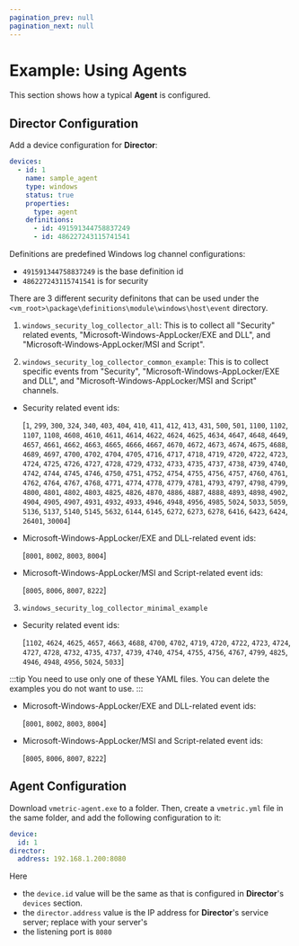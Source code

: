 ```yaml
---
pagination_prev: null
pagination_next: null
---
```


# Example: Using Agents

This section shows how a typical **Agent** is configured.

## Director Configuration

Add a device configuration for **Director**:

```yaml
devices:
  - id: 1
    name: sample_agent
    type: windows
    status: true
    properties:
      type: agent 
    definitions:
      - id: 491591344758837249
      - id: 486227243115741541
```

Definitions are predefined Windows log channel configurations:

- `491591344758837249` is the base definition id
- `486227243115741541` is for security

There are 3 different security definitons that can be used under the `<vm_root>\package\definitions\module\windows\host\event` directory.

1. `windows_security_log_collector_all`: This is to collect all "Security" related events, "Microsoft-Windows-AppLocker/EXE and DLL", and "Microsoft-Windows-AppLocker/MSI and Script".

2. `windows_security_log_collector_common_example`: This is to collect specific events from "Security", "Microsoft-Windows-AppLocker/EXE and DLL", and "Microsoft-Windows-AppLocker/MSI and Script" channels.

- Security related event ids:

    [`1`, `299`, `300`, `324`, `340`, `403`, `404`, `410`, `411`, `412`, `413`, `431`, `500`, `501`, `1100`, `1102`, `1107`, `1108`, `4608`, `4610`, `4611`, `4614`, `4622`, `4624`, `4625`, `4634`, `4647`, `4648`, `4649`, `4657`, `4661`, `4662`, `4663`, `4665`, `4666`, `4667`, `4670`, `4672`, `4673`, `4674`, `4675`, `4688`, `4689`, `4697`, `4700`, `4702`, `4704`, `4705`, `4716`, `4717`, `4718`, `4719`, `4720`, `4722`, `4723`, `4724`, `4725`, `4726`, `4727`, `4728`, `4729`, `4732`, `4733`, `4735`, `4737`, `4738`, `4739`, `4740`, `4742`, `4744`, `4745`, `4746`, `4750`, `4751`, `4752`, `4754`, `4755`, `4756`, `4757`, `4760`, `4761`, `4762`, `4764`, `4767`, `4768`, `4771`, `4774`, `4778`, `4779`, `4781`, `4793`, `4797`, `4798`, `4799`, `4800`, `4801`, `4802`, `4803`, `4825`, `4826`, `4870`, `4886`, `4887`, `4888`, `4893`, `4898`, `4902`, `4904`, `4905`, `4907`, `4931`, `4932`, `4933`, `4946`, `4948`, `4956`, `4985`, `5024`, `5033`, `5059`, `5136`, `5137`, `5140`, `5145`, `5632`, `6144`, `6145`, `6272`, `6273`, `6278`, `6416`, `6423`, `6424`, `26401`, `30004`]

- Microsoft-Windows-AppLocker/EXE and DLL-related event ids:
  
    [`8001`, `8002`, `8003`, `8004`]

- Microsoft-Windows-AppLocker/MSI and Script-related event ids:

    [`8005`, `8006`, `8007`, `8222`]
 
3. `windows_security_log_collector_minimal_example`

  - Security related event ids:

    [`1102`, `4624`, `4625`, `4657`, `4663`, `4688`, `4700`, `4702`, `4719`, `4720`, `4722`, `4723`, `4724`, `4727`, `4728`, `4732`, `4735`, `4737`, `4739`, `4740`, `4754`, `4755`, `4756`, `4767`, `4799`, `4825`, `4946`, `4948`, `4956`, `5024`, `5033`]

:::tip
You need to use only one of these YAML files. You can delete the examples you do not want to use.
:::

- Microsoft-Windows-AppLocker/EXE and DLL-related event ids:

    [`8001`, `8002`, `8003`, `8004`]

- Microsoft-Windows-AppLocker/MSI and Script-related event ids:

    [`8005`, `8006`, `8007`, `8222`]

## Agent Configuration

Download `vmetric-agent.exe` to a folder. Then, create a `vmetric.yml` file in the same folder, and add the following configuration to it:

```yaml
device:
  id: 1
director:
  address: 192.168.1.200:8080
```

Here

- the `device.id` value will be the same as that is configured in **Director**'s `devices` section.
- the `director.address` value is the IP address for **Director**'s service server; replace with your server's
- the listening port is `8080`
